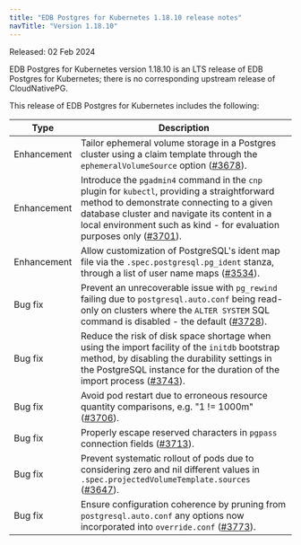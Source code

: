 ```yaml
---
title: "EDB Postgres for Kubernetes 1.18.10 release notes"
navTitle: "Version 1.18.10"
---
```


Released: 02 Feb 2024

EDB Postgres for Kubernetes version 1.18.10 is an LTS release of EDB Postgres for Kubernetes; there is no corresponding upstream release of CloudNativePG.

This release of EDB Postgres for Kubernetes includes the following:

| Type         | Description |
| ------------ | ------------------------------------------------------------------------------------------------------------------------------ |
| Enhancement  | Tailor ephemeral volume storage in a Postgres cluster using a claim template through the `ephemeralVolumeSource` option ([#3678](https://github.com/cloudnative-pg/cloudnative-pg/pull/3678)). |
| Enhancement  | Introduce the `pgadmin4` command in the `cnp` plugin for `kubectl`, providing a straightforward method to demonstrate connecting to a given database cluster and navigate its content in a local environment such as kind - for evaluation purposes only ([#3701](https://github.com/cloudnative-pg/cloudnative-pg/pull/3701)). |
| Enhancement  | Allow customization of PostgreSQL's ident map file via the `.spec.postgresql.pg_ident` stanza, through a list of user name maps ([#3534](https://github.com/cloudnative-pg/cloudnative-pg/pull/3534)). |
| Bug fix      | Prevent an unrecoverable issue with `pg_rewind` failing due to `postgresql.auto.conf` being read-only on clusters where the `ALTER SYSTEM` SQL command is disabled - the default ([#3728](https://github.com/cloudnative-pg/cloudnative-pg/pull/3728)). |
| Bug fix      | Reduce the risk of disk space shortage when using the import facility of the `initdb` bootstrap method, by disabling the durability settings in the PostgreSQL instance for the duration of the import process ([#3743](https://github.com/cloudnative-pg/cloudnative-pg/pull/3743)). |
| Bug fix      | Avoid pod restart due to erroneous resource quantity comparisons, e.g. "1 != 1000m"  ([#3706](https://github.com/cloudnative-pg/cloudnative-pg/pull/3706)).  |
| Bug fix      | Properly escape reserved characters in `pgpass` connection fields ([#3713](https://github.com/cloudnative-pg/cloudnative-pg/pull/3713)).  |
| Bug fix      | Prevent systematic rollout of pods due to considering zero and nil different values in `.spec.projectedVolumeTemplate.sources` ([#3647](https://github.com/cloudnative-pg/cloudnative-pg/pull/3647)).  |
| Bug fix      | Ensure configuration coherence by pruning from `postgresql.auto.conf` any options now incorporated into `override.conf` ([#3773](https://github.com/cloudnative-pg/cloudnative-pg/pull/3773)).  |

